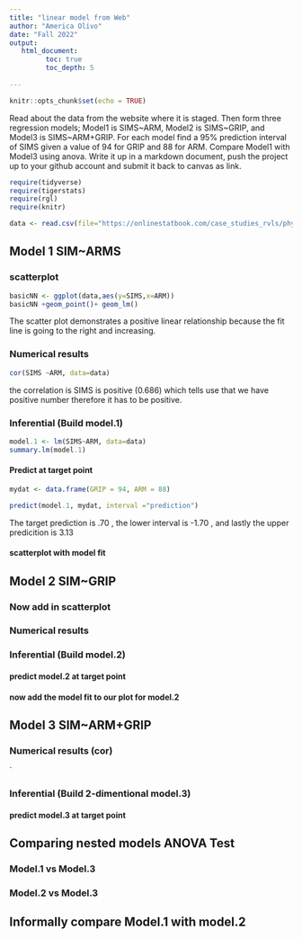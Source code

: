 ```yaml
---
title: "linear model from Web"
author: "America Olivo"
date: "Fall 2022"
output:
   html_document:
         toc: true
         toc_depth: 5
        
---
```


```r
knitr::opts_chunk$set(echo = TRUE)
```

Read about the data from the website where it is staged.  Then form three regression models; Model1 is SIMS~ARM, Model2 is SIMS~GRIP, and Model3 is SIMS~ARM+GRIP. For each model find a 95% prediction interval of SIMS given a value of 94  for GRIP and 88 for ARM. Compare Model1 with Model3 using anova. Write it up in a markdown document, push the project up to your github account and submit it back to canvas as link. 

 


```r
require(tidyverse)
require(tigerstats)
require(rgl)
require(knitr)

```

```r
data <- read.csv(file="https://onlinestatbook.com/case_studies_rvls/physical_strength/data.txt",sep="",header=TRUE)  

```

## Model 1 SIM~ARMS

### scatterplot

```r
basicNN <- ggplot(data,aes(y=SIMS,x=ARM))
basicNN +geom_point()+ geom_lm()
```


The scatter plot demonstrates a positive linear relationship because the fit line is going to the right and increasing.

### Numerical results


```r
cor(SIMS ~ARM, data=data)
```

the correlation is SIMS is positive (0.686) which tells use that we have positive number therefore it has to be positive.

### Inferential  (Build model.1)


```r
model.1 <- lm(SIMS~ARM, data=data)
summary.lm(model.1)
```

#### Predict at target point
```r
mydat <- data.frame(GRIP = 94, ARM = 88)

```







```r
predict(model.1, mydat, interval ="prediction")

```

The target prediction is .70 , the lower interval is -1.70 , and lastly the upper predicition is 3.13


#### scatterplot with model fit
  

## Model 2 SIM~GRIP

### Now add in scatterplot


### Numerical results 


### Inferential  (Build model.2)
  

#### predict model.2 at target point

#### now add the model fit to our plot for model.2
  


## Model 3 SIM~ARM+GRIP

### Numerical results (cor)

`
  
### Inferential  (Build 2-dimentional model.3)

#### predict model.3 at target point
  

## Comparing nested models ANOVA Test

### Model.1 vs Model.3
### Model.2 vs Model.3

## Informally compare Model.1 with model.2

